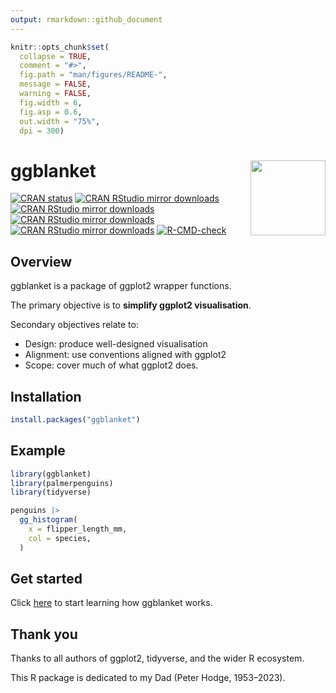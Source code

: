 ```yaml
---
output: rmarkdown::github_document
---
```


<!-- README.md is generated from README.Rmd. Please edit that file -->

```r
knitr::opts_chunk$set(
  collapse = TRUE,
  comment = "#>",
  fig.path = "man/figures/README-",
  message = FALSE,
  warning = FALSE,
  fig.width = 6,
  fig.asp = 0.6,
  out.width = "75%",
  dpi = 300)
```

# ggblanket <img src="man/figures/logo.png" align="right" width="120" />

<!-- badges: start -->
  [![CRAN status](https://www.r-pkg.org/badges/version/ggblanket)](https://CRAN.R-project.org/package=ggblanket)
[![CRAN RStudio mirror downloads](https://cranlogs.r-pkg.org/badges/grand-total/ggblanket?color=lightgrey)](https://r-pkg.org/pkg/ggblanket)
[![CRAN RStudio mirror downloads](https://cranlogs.r-pkg.org/badges/last-month/ggblanket?color=lightgrey)](https://r-pkg.org/pkg/ggblanket)
[![CRAN RStudio mirror downloads](https://cranlogs.r-pkg.org/badges/last-week/ggblanket?color=lightgrey)](https://r-pkg.org/pkg/ggblanket)
[![CRAN RStudio mirror downloads](https://cranlogs.r-pkg.org/badges/last-day/ggblanket?color=lightgrey)](https://r-pkg.org/pkg/ggblanket)
[![R-CMD-check](https://github.com/davidhodge931/ggblanket/actions/workflows/R-CMD-check.yaml/badge.svg)](https://github.com/davidhodge931/ggblanket/actions/workflows/R-CMD-check.yaml)
<!-- badges: end -->

## Overview

ggblanket is a package of ggplot2 wrapper functions.

The primary objective is to **simplify ggplot2 visualisation**.

Secondary objectives relate to:

* Design: produce well-designed visualisation
* Alignment: use conventions aligned with ggplot2
* Scope: cover much of what ggplot2 does.

## Installation

``` r
install.packages("ggblanket")
```
## Example

```r
library(ggblanket)
library(palmerpenguins)
library(tidyverse)

penguins |>
  gg_histogram(
    x = flipper_length_mm,
    col = species,
  )
```

## Get started

Click [here](https://davidhodge931.github.io/ggblanket/articles/ggblanket.html) to start learning how ggblanket works.

## Thank you

Thanks to all authors of ggplot2, tidyverse, and the wider R ecosystem. 

This R package is dedicated to my Dad (Peter Hodge, 1953–2023).
